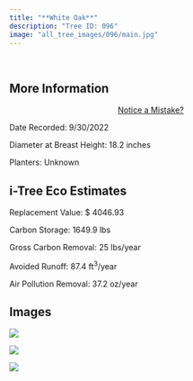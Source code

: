 ```yaml
---
title: "**White Oak**"
description: "Tree ID: 096"
image: "all_tree_images/096/main.jpg"
---
```


<br>

## **More Information**
::: column-margin
<center><a class="button" href="https://forms.gle/W6f5nwYxrM33hF4f7">Notice a Mistake?</a></center>
:::


Date Recorded:  9/30/2022

Diameter at Breast Height:  18.2  inches

Planters:  Unknown

## **i-Tree Eco Estimates**


 Replacement Value: $ 4046.93

 Carbon Storage:  1649.9  lbs

 Gross Carbon Removal:  25  lbs/year

 Avoided Runoff:  87.4  ft<sup>3</sup>/year

 Air Pollution Removal:  37.2  oz/year

## **Images**


 ![](all_tree_images/096/IMG_6646.jpg)

 ![](all_tree_images/096/IMG_6647.jpg)

 ![](all_tree_images/096/main.jpg)
